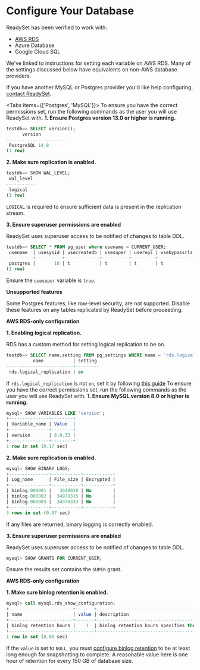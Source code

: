 
# Configure Your Database

<Callout type="info">
ReadySet has been verified to work with:

- [AWS RDS](/get-started/configure-your-database/aws-rds-directions)
- Azure Database
- Google Cloud SQL

We've linked to instructions for setting each variable on AWS RDS. 
Many of the settings discussed below have equivalents on non-AWS database providers.

If you have another MySQL or Postgres provider you'd like help configuring, [contact ReadySet](https://github.com/readysettech/readyset/issues).
</Callout>

<Tabs items={['Postgres', 'MySQL']}> 
<Tab>
<Callout type="info">To ensure you have the correct permissions set, run the following commands as the user you will use ReadySet with.</Callout>
**1. Ensure Postgres version 13.0 or higher is running.**

```sql
testdb=> SELECT version();
      version
-----------------------
 PostgreSQL 14.8
(1 row)

```

**2. Make sure replication is enabled.**

```sql
testdb=> SHOW WAL_LEVEL;
 wal_level
-----------
 logical
(1 row)
```

`LOGICAL` is required to ensure sufficient data is present in the replication stream.

**3. Ensure superuser permissions are enabled**

ReadySet uses superuser access to be notified of changes to table DDL.

```sql
testdb=> SELECT * FROM pg_user where usename = CURRENT_USER;
 usename  | usesysid | usecreatedb | usesuper | userepl | usebypassrls |  passwd  | valuntil | useconfig
----------+----------+-------------+----------+---------+--------------+----------+----------+-----------
 postgres |       10 | t           | t        | t       | t            | ******** |          |
(1 row)
```

Ensure the `usesuper` variable is `true`.

**Unsupported features**

Some Postgres features, like row-level security, are not supported.  Disable these features on any tables replicated by ReadySet before proceeding.

**AWS RDS-only configuration**

**1. Enabling logical replication.**

RDS has a custom method for setting logical replication to be on.

```sql
testdb=> SELECT name,setting FROM pg_settings WHERE name = 'rds.logical_replication'
          name           | setting
-------------------------+---------
 rds.logical_replication | on
```

If `rds.logical_replication` is not `on`, set it by following [this guide](https://docs.aiven.io/docs/products/postgresql/howto/logical-replication-aws-rds)
</Tab>
<Tab>
<Callout type="info">To ensure you have the correct permissions set, run the following commands as the user you will use ReadySet with.</Callout>
**1. Ensure MySQL version 8.0 or higher is running.**

```sql
mysql> SHOW VARIABLES LIKE 'version';
+---------------+--------+
| Variable_name | Value  |
+---------------+--------+
| version       | 8.0.33 |
+---------------+--------+
1 row in set (0.17 sec)
```

**2. Make sure replication is enabled.**

```sql
mysql> SHOW BINARY LOGS;
+---------------+-----------+-----------+
| Log_name      | File_size | Encrypted |
+---------------+-----------+-----------+
| binlog.000001 |   3040038 | No        |
| binlog.000002 |  34978315 | No        |
| binlog.000003 |  34978333 | No        |
+---------------+-----------+-----------+
3 rows in set (0.07 sec)
```

If any files are returned, binary logging is correctly enabled.

**3. Ensure superuser permissions are enabled**

ReadySet uses superuser access to be notified of changes to table DDL.

```sql
mysql> SHOW GRANTS FOR CURRENT_USER;
```

Ensure the results set contains the `SUPER` grant.

**AWS RDS-only configuration**

**1. Make sure binlog retention is enabled.**

```sql
mysql> call mysql.rds_show_configuration;
+------------------------+-------+------------------------------------------------------------------------------------------------------+
| name                   | value | description                                                                                          |
+------------------------+-------+------------------------------------------------------------------------------------------------------+
| binlog retention hours |    1  | binlog retention hours specifies the duration in hours before binary logs are automatically deleted. |
+------------------------+-------+------------------------------------------------------------------------------------------------------+
1 row in set (0.06 sec)
```

If the `value` is set to `NULL`, you must [configure binlog retention](https://docs.aws.amazon.com/AmazonRDS/latest/UserGuide/mysql-stored-proc-configuring.html#mysql_rds_set_configuration-usage-notes.binlog-retention-hours) to be at least long enough for snapshotting to complete.  A reasonable value here is one hour of retention for every 150 GB of database size.
</Tab>
</Tabs>